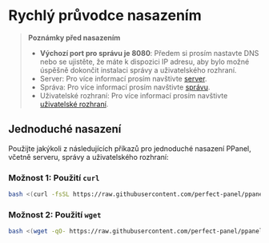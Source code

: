 # Rychlý průvodce nasazením

> **Poznámky před nasazením**
>
> - **Výchozí port pro správu je 8080**: Předem si prosím nastavte DNS nebo se ujistěte, že máte k dispozici IP adresu, aby bylo možné úspěšně dokončit instalaci správy a uživatelského rozhraní.
> - Server: Pro více informací prosím navštivte [server](/cs-CZ/docs/server/config).
> - Správa: Pro více informací prosím navštivte [správu](/cs-CZ/docs/admin/config).
> - Uživatelské rozhraní: Pro více informací prosím navštivte [uživatelské rozhraní](/cs-CZ/docs/user/config).

## Jednoduché nasazení

Použijte jakýkoli z následujících příkazů pro jednoduché nasazení PPanel, včetně serveru, správy a uživatelského rozhraní:

### Možnost 1: Použití `curl`

```bash
bash <(curl -fsSL https://raw.githubusercontent.com/perfect-panel/ppanel-script/refs/heads/main/install.sh)
```

### Možnost 2: Použití `wget`

```bash
bash <(wget -qO- https://raw.githubusercontent.com/perfect-panel/ppanel-script/refs/heads/main/install.sh)
```


<Giscus />
